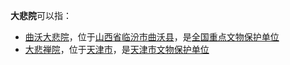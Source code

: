 '''大悲院'''可以指：
*[[曲沃大悲院|曲沃大悲院]]，位于[[山西省|山西省]][[临汾市|临汾市]][[曲沃县|曲沃县]]，是[[全国重点文物保护单位|全国重点文物保护单位]]
*[[大悲禅院|大悲禅院]]，位于[[天津市|天津市]]，是[[天津市文物保护单位|天津市文物保护单位]]

{{消歧义|D|cat=三字佛寺消歧義}}